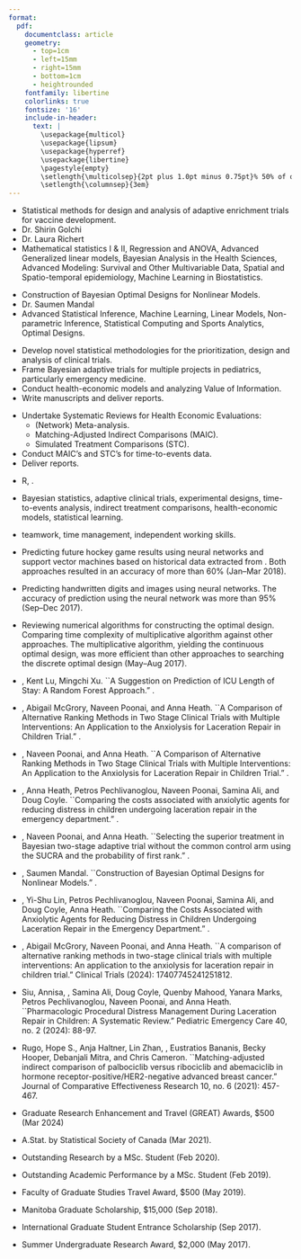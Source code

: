 ```yaml
---
format: 
  pdf: 
    documentclass: article
    geometry:
      - top=1cm
      - left=15mm
      - right=15mm
      - bottom=1cm
      - heightrounded
    fontfamily: libertine
    colorlinks: true
    fontsize: '16'
    include-in-header: 
      text: |
        \usepackage{multicol}
        \usepackage{lipsum}
        \usepackage{hyperref}
        \usepackage{libertine}
        \pagestyle{empty}
        \setlength{\multicolsep}{2pt plus 1.0pt minus 0.75pt}% 50% of original values
        \setlength{\columnsep}{3em}
---
```

<!-- TITLE -->
\begin{huge}\begin{center}{\bf NAM-ANH TRAN}\end{center}\end{huge}

<!-- CONTACT INFO -->
\begin{center}
nam-anh.tran@mail.mcgill.ca \quad\bullet\quad  +1 647 860 9519
\end{center}

<!-- EDUCATION: 1ST BULLET -->
\begin{large}
  {\bf EDUCATION}
  \vspace{3pt}
  \hrule
  \begin{multicols}{2}
    \begin{flushleft}{\bf McGill University}\end{flushleft}
    \begin{flushright}2023 - \end{flushright}
  \end{multicols}
  \vspace{-0.17cm}
  \begin{multicols}{2}
    \begin{flushleft}Doctor of Philosophy in Biostatistics\end{flushleft}
  \end{multicols}
  \end{large}

   * \textit{Dissertation Topic:} Statistical methods for design and analysis of adaptive enrichment trials for vaccine development.
   * \textit{Supervisor:} Dr. Shirin Golchi
   *  \textit{Co-supervisor:} Dr. Laura Richert
   * \textit{Courses:} Mathematical statistics I \& II, Regression and ANOVA, Advanced Generalized linear models, Bayesian Analysis in the Health Sciences, Advanced Modeling: Survival and Other Multivariable Data, Spatial and Spatio-temporal epidemiology, Machine Learning in Biostatistics. 

\vspace{0.05cm}

<!-- EDUCATION: 2ND BULLET -->
\begin{large}
  \begin{multicols}{2}
    \begin{flushleft}{\bf University of Manitoba}\end{flushleft}
    \begin{flushright}2017 - 2019 \end{flushright}
  \end{multicols}
  \vspace{-0.17cm}
  \begin{multicols}{2}
    \begin{flushleft}Master of Science in Statistics \end{flushleft}
  \end{multicols}
  \end{large}

   * \textit{Thesis Topic:} Construction of Bayesian Optimal Designs for Nonlinear Models.
   * \textit{Supervisor:} Dr. Saumen Mandal
   * \textit{Courses:} Advanced Statistical Inference, Machine Learning, Linear Models, Non-parametric Inference, Statistical Computing and Sports Analytics, Optimal Designs.

\vspace{0.05cm}

<!-- EDUCATION: 3ND BULLET -->
\begin{large}
  \begin{multicols}{2}
    \begin{flushleft}{\bf University of Manitoba}\end{flushleft}
    \begin{flushright}2012 - 2017 \end{flushright}
  \end{multicols}
  \vspace{-0.17cm}
  \begin{multicols}{2}
    \begin{flushleft}Bachelor of Science in Statistics \end{flushleft}
  \end{multicols}
\end{large}

\vspace{0.5cm}


<!-- EXPERIENCE : 1ST BULLET-->
\begin{large}{\bf WORK EXPERIENCE}
  \vspace{3pt}
  \hrule
  \begin{multicols}{2}
    \begin{flushleft}{\bf IMPaCT lab (Hospital for Sick Children) }\end{flushleft}
    \begin{flushright}Nov 2021 - Aug 2023 \end{flushright}
  \end{multicols}
  \vspace{-0.17cm}
  \begin{multicols}{2}
    \begin{flushleft}\textit{Biostatistical anaylst}\end{flushleft}
    \begin{flushright}Toronto, ON, Canada\end{flushright}\end
  {multicols}
\end{large}
* Develop novel statistical methodologies for the prioritization, design and analysis of clinical trials.
* Frame Bayesian adaptive trials for multiple projects in pediatrics, particularly emergency medicine.
* Conduct health-economic models and analyzing Value of Information.
* Write manuscripts and deliver reports. 


<!-- EXPERIENCE : 2ND BULLET -->
\begin{large}
  \begin{multicols}{2}
    \begin{flushleft}{\bf EVERSANA}\end{flushleft}
    \begin{flushright}Nov 2019 - Sep 2021 \end{flushright}
  \end{multicols}
  \vspace{-0.17cm}
  \begin{multicols}{2}
    \begin{flushleft}\textit{Biostatistician I}\end
    {flushleft}\begin{flushright}Sydney, NS, Canada\end
    {flushright}
  \end{multicols}
\end{large}
\vspace{-0.16cm}
* Undertake Systematic Reviews for Health Economic Evaluations: 
   * (Network) Meta-analysis.
   * Matching-Adjusted Indirect Comparisons (MAIC).
   * Simulated Treatment Comparisons (STC).
* Conduct MAIC's and STC's for time-to-events data. 
* Deliver reports. 


<!-- EXPERIENCE : 3RD BULLET -->
\begin{large}
  \begin{multicols}{2}
    \begin{flushleft}{\bf University of Manitoba}\end{flushleft}
    \begin{flushright}Sep 2017 - Apr 2018\end{flushright}
  \end{multicols}
  \vspace{-0.17cm}
  \begin{multicols}{2}
    \begin{flushleft}\textit{Teaching assistant}\end
    {flushleft}\begin{flushright}Winnipeg, MB, Canada \end
    {flushright}
  \end{multicols}
\end{large}

\vspace{0.5cm}

<!-- SKILLS -->
\begin{large}{\bf TECHNICAL SKILLS}
  \vspace{3pt}
  \hrule
\end{large}
\vspace{-0.16cm}
 * \textit{Programming skills:} R, \LaTeX.
 
 * \textit{Statistical skills:} Bayesian statistics, adaptive clinical trials, experimental designs, time-to-events analysis, indirect treatment comparisons, health-economic models, statistical learning. 
 
 * \text{Management competencies:} teamwork, time management, independent working skills.

\vspace{0.5cm}

<!-- PROJECTS  -->

\begin{large}{\bf PROJECTS}
  \vspace{3pt}
  \hrule
\end{large}
\vspace{-0.16cm}

* \textbf{Predicting results of hockey game using machine learning methods:} Predicting future hockey game results using neural networks and support vector machines based on historical data extracted from \underline{www.tsn.ca}. Both approaches resulted in an accuracy of more than 60\% (Jan--Mar 2018). \textit{Completed}

* \textbf{A mini project on Artificial Neural Network:} Predicting handwritten digits and images using neural networks. The accuracy of prediction using the neural network was more than $95\%$ (Sep--Dec 2017).  \textit{Completed}

* \textbf{Construction of Optimal Designs for Linear Models:} Reviewing numerical algorithms for constructing the optimal design. Comparing time complexity of multiplicative algorithm against other approaches. The multiplicative algorithm, yielding the continuous optimal design, was more efficient than other approaches to searching the discrete optimal design (May--Aug 2017). \textit{Completed}

\vspace{0.5cm}

<!-- CONFERENCE PRESENTATIONS -->
\begin{large}{\bf CONFERENCE PRESENTATIONS}
  \vspace{3pt}
  \hrule
\end{large}
\vspace{-0.16cm}

* \textbf{Tran, Nam-Anh}, Kent Lu, Mingchi Xu. ``A Suggestion on Prediction of ICU Length of Stay: A Random Forest Approach." \textit{Case Studies in Data Analysis Competition at The Annual Meeting of the Statistical Society of Canada (Saint John, June 2024)}.

* \textbf{Tran, Nam-Anh}, Abigail McGrory, Naveen Poonai, and Anna Heath. ``A Comparison of Alternative Ranking Methods in Two Stage Clinical Trials with Multiple Interventions: An Application to the Anxiolysis for Laceration Repair in Children Trial." \textit{Paper presented at The Seventh Annual (Bio)Statistics Research and Career Day at McGill (Montreal, May 2024)}.

* \textbf{Tran, Nam-Anh}, Naveen Poonai, and Anna Heath. ``A Comparison of Alternative Ranking Methods in Two Stage Clinical Trials with Multiple Interventions: An Application to the Anxiolysis for Laceration Repair in Children Trial." \textit{Paper presented at The Annual Meeting of the Statistical Society of Canada (Ottawa, May 2023)}.

* \textbf{Tran, Nam-Anh}, Anna Heath, Petros Pechlivanoglou, Naveen Poonai, Samina Ali, and Doug Coyle. ``Comparing the costs associated with anxiolytic agents for reducing distress in children undergoing laceration repair in the emergency department." \textit{Paper presented at the Society for Medical Decision Making 44th Annual North American Meeting (Seattle, Oct 2022)}.

* \textbf{Tran, Nam-Anh}, Naveen Poonai, and Anna Heath. ``Selecting the superior treatment in Bayesian two-stage adaptive trial without the common control arm using the SUCRA and the probability of first rank." \textit{Paper presented at Bayesian Biostatistics Conference (Bethesda, Oct 2022)}.

* \textbf{Tran, Nam-Anh}, Saumen Mandal. ``Construction of Bayesian Optimal Designs for Nonlinear Models." \textit{Paper presented at 47th Annual Meeting of the Statistical Society of Canada (Calgary, May 2019)}.

\vspace{0.5cm}


<!-- PUBLICATION -->
\begin{large}{\bf PUBLICATIONS}
  \vspace{3pt}
  \hrule
\end{large}
\vspace{-0.16cm}

* \textbf{Tran, Nam-Anh}, Yi-Shu Lin, Petros Pechlivanoglou, Naveen Poonai, Samina Ali, and Doug Coyle, Anna Heath. ``Comparing the Costs Associated with Anxiolytic Agents for Reducing Distress in Children Undergoing Laceration Repair in the Emergency Department." \textit{Submitted to Value in Health Journal}.

* \textbf{Tran, Nam-Anh}, Abigail McGrory, Naveen Poonai, and Anna Heath. ``A comparison of alternative ranking methods in two-stage clinical trials with multiple interventions: An application to the anxiolysis for laceration repair in children trial." Clinical Trials (2024): 17407745241251812.

* Siu, Annisa, \textbf{Nam-Anh Tran}, Samina Ali, Doug Coyle, Quenby Mahood, Yanara Marks, Petros Pechlivanoglou, Naveen Poonai, and Anna Heath. ``Pharmacologic Procedural Distress Management During Laceration Repair in Children: A Systematic Review." Pediatric Emergency Care 40, no. 2 (2024): 88-97.

* Rugo, Hope S., Anja Haltner, Lin Zhan, \textbf{Anh Tran}, Eustratios Bananis, Becky Hooper, Debanjali Mitra, and Chris Cameron. ``Matching-adjusted indirect comparison of palbociclib versus ribociclib and abemaciclib in hormone receptor-positive/HER2-negative advanced breast cancer." Journal of Comparative Effectiveness Research 10, no. 6 (2021): 457-467.

\vspace{0.5cm}

<!--  ACHIEVEMENTS -->
\begin{large}{\bf ACHIEVEMENTS}
  \vspace{3pt}
  \hrule
\end{large}
\vspace{-0.16cm}

* Graduate Research Enhancement and Travel (GREAT) Awards, $500 (Mar 2024)

* A.Stat. by Statistical Society of Canada (Mar 2021).

* Outstanding Research by a MSc. Student (Feb 2020).

* Outstanding Academic Performance by a MSc. Student (Feb 2019).

* Faculty of Graduate Studies Travel Award, $500 (May 2019).

* Manitoba Graduate Scholarship, $15,000 (Sep 2018).

* International Graduate Student Entrance Scholarship (Sep 2017).

* Summer Undergraduate Research Award, $2,000 (May 2017).


